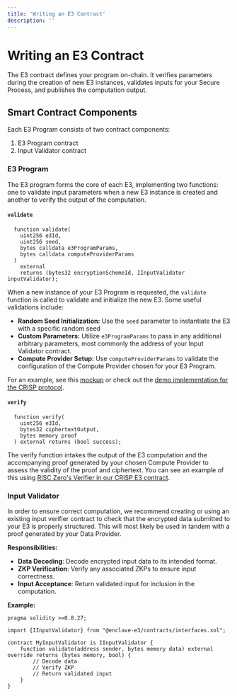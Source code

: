 ```yaml
---
title: 'Writing an E3 Contract'
description: ''
---
```


# Writing an E3 Contract

The E3 contract defines your program on-chain. It verifies parameters during the creation of new E3
instances, validates inputs for your Secure Process, and publishes the computation output.

## Smart Contract Components

Each E3 Program consists of two contract components:

1. E3 Program contract
2. Input Validator contract

### E3 Program

The E3 program forms the core of each E3, implementing two functions: one to validate input
parameters when a new E3 instance is created and another to verify the output of the computation.

#### `validate`

```solidity
  function validate(
    uint256 e3Id,
    uint256 seed,
    bytes calldata e3ProgramParams,
    bytes calldata computeProviderParams
  )
    external
    returns (bytes32 encryptionSchemeId, IInputValidator inputValidator);
```

When a new instance of your E3 Program is requested, the `validate` function is called to validate
and initialize the new E3. Some useful validations include:

- **Random Seed Initialization:** Use the `seed` parameter to instantiate the E3 with a specific
  random seed
- **Custom Parameters:** Utilize `e3ProgramParams` to pass in any additional arbitrary parameters,
  most commonly the address of your Input Validator contract.
- **Compute Provider Setup:** Use `computeProviderParams` to validate the configuration of the
  Compute Provider chosen for your E3 Program.

For an example, see this
[mockup](https://github.com/gnosisguild/enclave/blob/cf50fd6c10f0df8f03eecfd19cedc17b051e72a6/packages/enclave-contracts/contracts/test/MockE3Program.sol#L9)
or check out the
[demo implementation for the CRISP protocol](https://github.com/gnosisguild/CRISP/blob/9ffc89aedf92e8f8eb8a21b03091b1f48b587fe4/packages/risc0/contracts/CRISPRisc0.sol#L28).

#### `verify`

```solidity
  function verify(
    uint256 e3Id,
    bytes32 ciphertextOutput,
    bytes memory proof
  ) external returns (bool success);
```

The verify function intakes the output of the E3 computation and the accompanying proof generated by
your chosen Compute Provider to assess the validity of the proof and ciphertext. You can see an
example of this using
[RISC Zero's Verifier in our CRISP E3 contract](https://github.com/gnosisguild/CRISP/blob/9ffc89aedf92e8f8eb8a21b03091b1f48b587fe4/packages/risc0/contracts/CRISPRisc0.sol#L45).

### Input Validator

In order to ensure correct computation, we recommend creating or using an existing input verifier
contract to check that the encrypted data submitted to your E3 is properly structured. This will
most likely be used in tandem with a proof generated by your Data Provider.

**Responsibilities:**

- **Data Decoding**: Decode encrypted input data to its intended format.
- **ZKP Verification**: Verify any associated ZKPs to ensure input correctness.
- **Input Acceptance**: Return validated input for inclusion in the computation.

**Example:**

```solidity
pragma solidity >=0.8.27;

import {IInputValidator} from "@enclave-e3/contracts/interfaces.sol";

contract MyInputValidator is IInputValidator {
    function validate(address sender, bytes memory data) external override returns (bytes memory, bool) {
        // Decode data
        // Verify ZKP
        // Return validated input
    }
}
```
